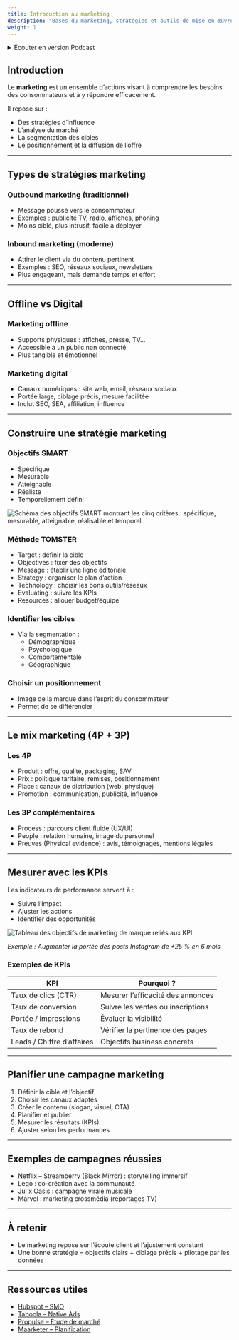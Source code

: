 ```yaml
---
title: Introduction au marketing
description: "Bases du marketing, stratégies et outils de mise en œuvre."
weight: 1
---
```



<details>
    <summary>Écouter en version Podcast</summary>
> [!INFO] Information
> Disponible en podcast audio. (Généré par IA avec NoteBook LM by Google)
>
> <br />
> [En savoir plus](/fr/why-ai-podcast)

<SrtPlayer
  client:only="react"
  audioSrc="/podcasts/marketing/index.mp3"
  srtUrl="/podcasts/marketing/index.srt"
/>
</details>

## Introduction

Le **marketing** est un ensemble d’actions visant à comprendre les besoins des consommateurs et à y répondre efficacement.

Il repose sur :

- Des stratégies d’influence
- L’analyse du marché
- La segmentation des cibles
- Le positionnement et la diffusion de l’offre

---

## Types de stratégies marketing

### Outbound marketing (traditionnel)

- Message poussé vers le consommateur
- Exemples : publicité TV, radio, affiches, phoning
- Moins ciblé, plus intrusif, facile à déployer

### Inbound marketing (moderne)

- Attirer le client via du contenu pertinent
- Exemples : SEO, réseaux sociaux, newsletters
- Plus engageant, mais demande temps et effort

---

## Offline vs Digital

### Marketing offline

- Supports physiques : affiches, presse, TV…
- Accessible à un public non connecté
- Plus tangible et émotionnel

### Marketing digital

- Canaux numériques : site web, email, réseaux sociaux
- Portée large, ciblage précis, mesure facilitée
- Inclut SEO, SEA, affiliation, influence

---

## Construire une stratégie marketing

### Objectifs SMART

- Spécifique
- Mesurable
- Atteignable
- Réaliste
- Temporellement défini

![Schéma des objectifs SMART montrant les cinq critères : spécifique, mesurable, atteignable, réalisable et temporel.](/assets/webp/marketing/marketing-smart.webp)

### Méthode TOMSTER

- Target : définir la cible
- Objectives : fixer des objectifs
- Message : établir une ligne éditoriale
- Strategy : organiser le plan d’action
- Technology : choisir les bons outils/réseaux
- Evaluating : suivre les KPIs
- Resources : allouer budget/équipe

### Identifier les cibles

- Via la segmentation :
  - Démographique
  - Psychologique
  - Comportementale
  - Géographique

### Choisir un positionnement

- Image de la marque dans l’esprit du consommateur
- Permet de se différencier

---

## Le mix marketing (4P + 3P)

### Les 4P

- Produit : offre, qualité, packaging, SAV
- Prix : politique tarifaire, remises, positionnement
- Place : canaux de distribution (web, physique)
- Promotion : communication, publicité, influence

### Les 3P complémentaires

- Process : parcours client fluide (UX/UI)
- People : relation humaine, image du personnel
- Preuves (Physical evidence) : avis, témoignages, mentions légales

---

## Mesurer avec les KPIs

Les indicateurs de performance servent à :

- Suivre l’impact
- Ajuster les actions
- Identifier des opportunités

![Tableau des objectifs de marketing de marque reliés aux KPI](/assets/webp/marketing/marketing-kpi.webp)

_Exemple : Augmenter la portée des posts Instagram de +25 % en 6 mois_

### Exemples de KPIs

| KPI                        | Pourquoi ?                        |
| -------------------------- | --------------------------------- |
| Taux de clics (CTR)        | Mesurer l’efficacité des annonces |
| Taux de conversion         | Suivre les ventes ou inscriptions |
| Portée / impressions       | Évaluer la visibilité             |
| Taux de rebond             | Vérifier la pertinence des pages  |
| Leads / Chiffre d’affaires | Objectifs business concrets       |

---

## Planifier une campagne marketing

1. Définir la cible et l’objectif
2. Choisir les canaux adaptés
3. Créer le contenu (slogan, visuel, CTA)
4. Planifier et publier
5. Mesurer les résultats (KPIs)
6. Ajuster selon les performances

---

## Exemples de campagnes réussies

- Netflix – Streamberry (Black Mirror) : storytelling immersif
- Lego : co-création avec la communauté
- Jul x Oasis : campagne virale musicale
- Marvel : marketing crossmédia (reportages TV)

---

## À retenir

- Le marketing repose sur l’écoute client et l’ajustement constant
- Une bonne stratégie = objectifs clairs + ciblage précis + pilotage par les données

---

## Ressources utiles

- [Hubspot – SMO](https://blog.hubspot.fr/marketing/social-media-optimization)
- [Taboola – Native Ads](https://www.taboola.com/fr/publicite-native)
- [Propulse – Étude de marché](https://propulsebyca.fr/etude-marche)
- [Maarketer – Planification](https://www.maarketer.com/p131-planification-campagnes-marketing.html)
